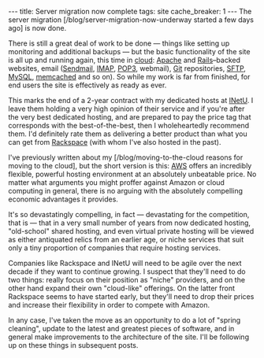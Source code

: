 ---
title: Server migration now complete
tags: site
cache_breaker: 1
---
The server migration [/blog/server-migration-now-underway started a few days ago] is now done.

There is still a great deal of work to be done &mdash; things like setting up monitoring and additional backups &mdash; but the basic functionality of the site is all up and running again, this time in [[cloud]]: [[Apache]] and [[Rails]]–backed websites, email ([[Sendmail]], [[IMAP]], [[POP3]], webmail), [[Git]] repositories, [[SFTP]], [[MySQL]], [[memcached]] and so on). So while my work is far from finished, for end users the site is effectively as ready as ever.

This marks the end of a 2-year contract with my dedicated hosts at [[INetU]]. I leave them holding a very high opinion of their service and if you're after the very best dedicated hosting, and are prepared to pay the price tag that corresponds with the best-of-the-best, then I wholeheartedly recommend them. I'd definitely rate them as delivering a better product than what you can get from [[Rackspace]] (with whom I've also hosted in the past).

I've previously written about my [/blog/moving-to-the-cloud reasons for moving to the cloud], but the short version is this: [[AWS]] offers an incredibly flexible, powerful hosting environment at an absolutely unbeatable price. No matter what arguments you might proffer against Amazon or cloud computing in general, there is no arguing with the absolutely compelling economic advantages it provides.

It's so devastatingly compelling, in fact &mdash; devastating for the competition, that is &mdash; that in a very small number of years from now dedicated hosting, "old-school" shared hosting, and even virtual private hosting will be viewed as either antiquated relics from an earlier age, or niche services that suit only a tiny proportion of companies that require hosting services.

Companies like Rackspace and INetU will need to be agile over the next decade if they want to continue growing. I suspect that they'll need to do two things: really focus on their position as "niche" providers, and on the other hand expand their own "cloud-like" offerings. On the latter front Rackspace seems to have started early, but they'll need to drop their prices and increase their flexibility in order to compete with Amazon.

In any case, I've taken the move as an opportunity to do a lot of "spring cleaning", update to the latest and greatest pieces of software, and in general make improvements to the architecture of the site. I'll be following up on these things in subsequent posts.
